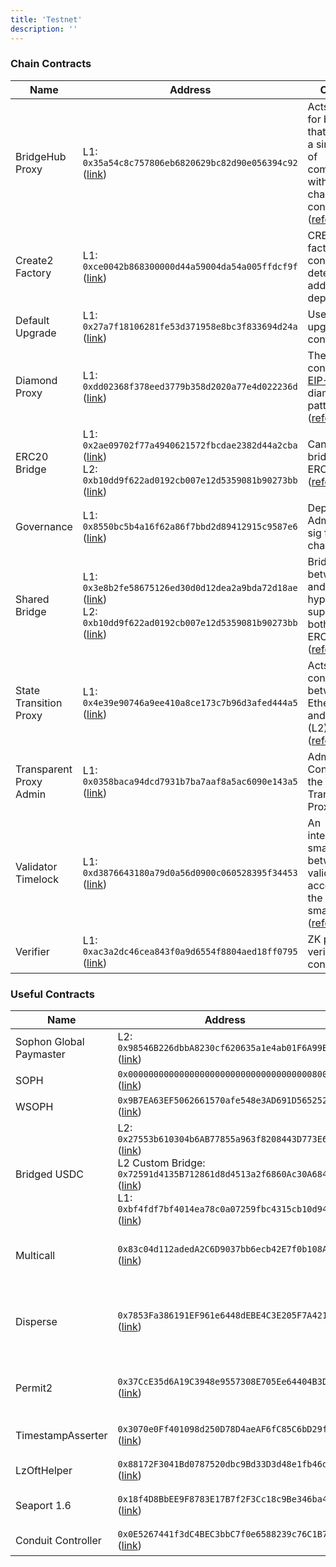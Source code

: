 ```yaml
---
title: 'Testnet'
description: ''
---
```


### Chain Contracts

| Name | Address | Comment |
|------|---------|---------|
| BridgeHub Proxy | L1: `0x35a54c8c757806eb6820629bc82d90e056394c92` ([link](https://sepolia.etherscan.io/address/0x35a54c8c757806eb6820629bc82d90e056394c92)) | Acts as a hub for bridges, so that they have a single point of communication with all ZK chain contracts ([reference](https://docs.zksync.io/zk-stack/components/shared-bridges#components-bridgehub)) |
| Create2 Factory | L1: `0xce0042b868300000d44a59004da54a005ffdcf9f` ([link](https://sepolia.etherscan.io/address/0xce0042b868300000d44a59004da54a005ffdcf9f)) | CREATE2 factory contract for deterministic address deployment |
| Default Upgrade | L1: `0x27a7f18106281fe53d371958e8bc3f833694d24a` ([link](https://sepolia.etherscan.io/address/0x27a7f18106281fe53d371958e8bc3f833694d24a)) | Used to upgrade chain contracts. |
| Diamond Proxy | L1: `0xdd02368f378eed3779b358d2020a77e4d022236d` ([link](https://sepolia.etherscan.io/address/0xdd02368f378eed3779b358d2020a77e4d022236d)) | The main contract uses [EIP-2535](https://eips.ethereum.org/EIPS/eip-2535) diamond proxy pattern ([reference](https://docs.zksync.io/build/developer-reference/era-contracts/l1-contracts#diamondproxy)) |
| ERC20 Bridge | L1: `0x2ae09702f77a4940621572fbcdae2382d44a2cba` ([link](https://sepolia.etherscan.io/address/0x2ae09702f77a4940621572fbcdae2382d44a2cba))<br/>L2: `0xb10dd9f622ad0192cb007e12d5359081b90273bb` ([link](https://explorer.testnet.sophon.xyz/address/0xb10dd9f622ad0192cb007e12d5359081b90273bb)) | Canonical bridge for ERC20 tokens ([reference](https://docs.zksync.io/zk-stack/components/shared-bridges#main-asset-shared-bridges)) |
| Governance | L1: `0x8550bc5b4a16f62a86f7bbd2d89412915c9587e6` ([link](https://sepolia.etherscan.io/address/0x8550bc5b4a16f62a86f7bbd2d89412915c9587e6)) | Deployer and Admin multi-sig for ZK chains |
| Shared Bridge | L1: `0x3e8b2fe58675126ed30d0d12dea2a9bda72d18ae` ([link](https://sepolia.etherscan.io/address/0x3e8b2fe58675126ed30d0d12dea2a9bda72d18ae))<br/>L2: `0xb10dd9f622ad0192cb007e12d5359081b90273bb` ([link](https://explorer.testnet.sophon.xyz/address/0xb10dd9f622ad0192cb007e12d5359081b90273bb)) | Bridges assets between L1 and hyperchains, supporting both ETH and ERC20 tokens ([reference](https://docs.zksync.io/zk-stack/components/shared-bridges)) |
| State Transition Proxy | L1: `0x4e39e90746a9ee410a8ce173c7b96d3afed444a5` ([link](https://sepolia.etherscan.io/address/0x4e39e90746a9ee410a8ce173c7b96d3afed444a5)) | Acts as a connector between Ethereum (L1) and ZK Chain (L2) ([reference](https://docs.zksync.io/build/developer-reference/era-contracts/l1-contracts#diamond-also-mentioned-as-state-transition-contract)) |
| Transparent Proxy Admin | L1: `0x0358baca94dcd7931b7ba7aaf8a5ac6090e143a5` ([link](https://sepolia.etherscan.io/address/0x0358baca94dcd7931b7ba7aaf8a5ac6090e143a5)) | Admin Contract for the Transparent Proxy |
| Validator Timelock | L1: `0xd3876643180a79d0a56d0900c060528395f34453` ([link](https://sepolia.etherscan.io/address/0xd3876643180a79d0a56d0900c060528395f34453)) | An intermediate smart contract between the validator EOA account and the ZKsync smart contract ([reference](https://docs.zksync.io/build/developer-reference/era-contracts/l1-contracts#validatortimelock)) |
| Verifier | L1: `0xac3a2dc46cea843f0a9d6554f8804aed18ff0795` ([link](https://sepolia.etherscan.io/address/0xac3a2dc46cea843f0a9d6554f8804aed18ff0795)) | ZK proof verifier contract |

### Useful Contracts

| Name | Address | Comment |
|------|---------|---------|
| Sophon Global Paymaster | L2: `0x98546B226dbbA8230cf620635a1e4ab01F6A99B2` ([link](https://explorer.testnet.sophon.xyz/address/0x98546B226dbbA8230cf620635a1e4ab01F6A99B2)) | Sponsors all transactions |
| SOPH | `0x000000000000000000000000000000000000800A` ([link](https://explorer.testnet.sophon.xyz/address/0x000000000000000000000000000000000000800A)) | Native SOPH token |
| WSOPH | `0x9B7EA63EF5062661570afe548e3AD691D5652527` ([link](https://explorer.testnet.sophon.xyz/address/0x9B7EA63EF5062661570afe548e3AD691D5652527)) | Wrapped SOPH |
| Bridged USDC | L2: `0x27553b610304b6AB77855a963f8208443D773E60` ([link](https://explorer.testnet.sophon.xyz/address/0x27553b610304b6AB77855a963f8208443D773E60))<br/>L2 Custom Bridge: `0x72591d4135B712861d8d4513a2f6860Ac30A684D` ([link](https://explorer.testnet.sophon.xyz/address/0x72591d4135B712861d8d4513a2f6860Ac30A684D))<br/>L1: `0xbf4fdf7bf4014ea78c0a07259fbc4315cb10d94e` ([link](https://sepolia.etherscan.io/address/0xbf4fdf7bf4014ea78c0a07259fbc4315cb10d94e)) | Main USDC contract - Follows Circle standard |
| Multicall | `0x83c04d112adedA2C6D9037bb6ecb42E7f0b108Af` ([link](https://explorer.testnet.sophon.xyz/address/0x83c04d112adedA2C6D9037bb6ecb42E7f0b108Af)) | Enables more efficient contract querying: [https://github.com/mds1/multicall](https://github.com/mds1/multicall) |
| Disperse               | `0x7853Fa386191EF961e6448dEBE4C3E205F7A4215` ([link](https://explorer.testnet.sophon.xyz/address/0x7853Fa386191EF961e6448dEBE4C3E205F7A4215))     | Enables batch transfers for tokens and SOPH : [https://github.com/sophon-org/disperse](https://github.com/sophon-org/disperse) |
| Permit2 | `0x37CcE35d6A19C3948e9557308E705Ee64404B3D0` ([link](https://explorer.testnet.sophon.xyz/address/0x37CcE35d6A19C3948e9557308E705Ee64404B3D0)) | Makes token approvals easier and more secure: [https://github.com/Uniswap/permit2](https://github.com/Uniswap/permit2) |
| TimestampAsserter | `0x3070e0Ff401098d250D78D4aeAF6fC85C6bD29ff` ([link](https://explorer.testnet.sophon.xyz/address/0x3070e0Ff401098d250D78D4aeAF6fC85C6bD29ff)) | Verifies if the current block timestamp falls within a specified range |
| LzOftHelper | `0x88172F3041Bd0787520dbc9Bd33D3d48e1fb46dc` ([link](https://explorer.testnet.sophon.xyz/address/0x88172F3041Bd0787520dbc9Bd33D3d48e1fb46dc)) | LayerZero OFT Helper contract - See [LayerZero Integration](/build/tokens/layerzero_integration) |
| Seaport 1.6 | `0x18f4D8BbEE9F8783E17B7f2F3Cc18c9Be346ba44` ([link](https://explorer.testnet.sophon.xyz/address/0x18f4D8BbEE9F8783E17B7f2F3Cc18c9Be346ba44)) | OpenSea's marketplace protocol for safely and efficiently buying and selling NFTs |
| Conduit Controller | `0x0E5267441f3dC4BEC3bbC7f0e6588239c76C1B75` ([link](https://explorer.testnet.sophon.xyz/address/0x0E5267441f3dC4BEC3bbC7f0e6588239c76C1B75)) | Protocol component for Seaport that manages token transfers |